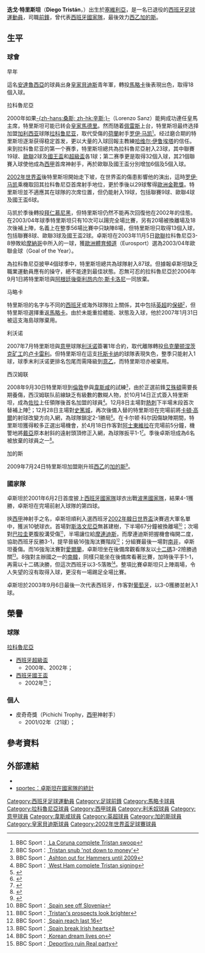 {{noteTA
|G1=laliga|G2=EPL|G3=uefa|G4=football
|T=zh-hans:迭戈·特里斯坦;zh-hk:迪亞高·卓斯坦;zh-tw:迭戈·特里斯坦;
|1=zh-hans:迭戈·特里斯坦;zh-hk:迪亞高·卓斯坦;zh-tw:迭戈·特里斯坦;
|2=zh-hans:特里斯坦;zh-hk:卓斯坦;zh-tw:特里斯坦;
|3=zh-hans:莫里恩特斯;zh-hk:摩連迪斯;zh-tw:莫里恩特斯;
|4=zh-hans:阿什顿;zh-hk:艾殊頓;zh-tw:阿什頓;
|5=zh-hans:佐拉;zh-hk:蘇拿;zh-tw:佐拉;
|7=zh-hans:斯卡洛尼;zh-hk:史卡朗尼;zh-tw:斯卡洛尼;
|8=zh-hans:马凯;zh-hk:馬卡爾;zh-tw:馬凱;
|9=zh-hans:卡尔顿·科尔;zh-hk:卡頓·高爾;zh-tw:卡爾頓·科爾;
}}
{{Football player infobox
| playername = 卓斯坦<br />''Diego Tristán''
| image = [[File:DiegoTristán.jpg|220px]]
| fullname = Diego Tristán Herrera
| dateofbirth = {{birth date and age|1976|1|5}}
| cityofbirth = [[塞維利亞|塞維利亞]]
| countryofbirth = [[西班牙|西班牙]]
| height = {{height|m=1.86}}
| position = [[前鋒_(足球)|前鋒]]
| currentclub = 
| youthyears1 = | youthclubs1 = [[皇家貝迪斯|貝迪斯]]
| years1 = 1995–1998 | clubs1 = [[皇家貝迪斯|貝迪斯B隊]] | caps1 = 94 | goals1 = 33
| years2 = 1998–1999 | clubs2 = [[皇家馬略卡|馬略卡B隊]] | caps2 = 39 | goals2 = 15
| years3 = 1999–2000 | clubs3 = [[皇家馬略卡|馬略卡]] | caps3 = 35 | goals3 = 18
| years4 = 2000–2006 | clubs4 = [[拉科魯尼亞體育會|拉科魯尼亞]] | caps4 = 177 | goals4 = 87
| years5 = 2006–2007 | clubs5 = [[皇家馬略卡|馬略卡]] | caps5 = 13 | goals5 = 0
| years6 = 2007–2008 | clubs6 = [[利禾奴體育會|利禾奴]] | caps6 = 21 | goals6 = 1
| years7 = 2008–2009 | clubs7 = [[西汉姆联足球俱乐部|西汉姆联]] | caps7 = 14 | goals7 = 3
| years8 = 2009–2010 | clubs8 = [[加的斯足球俱樂部|加的斯]] | caps8 = 29 | goals8 = 8
| totalcaps = 422 | totalgoals = 165
| nationalyears1 = 2001–2003 | nationalteam1 = [[西班牙國家足球隊|西班牙]] | nationalcaps1 = 15 | nationalgoals1 = 4
| pcupdate = 2010年6月19日 (六)
| ntupdate = 2008.05.01
}}
'''迭戈·特里斯坦'''（'''Diego Tristán'''，{{bd|1976年|1月5日|catIdx=Tristán, Diego}}）出生於[[塞維利亞|塞維利亞]]，是一名已退役的[[西班牙|西班牙]][[足球|足球]][[運動員|運動員]]，司職[[前鋒_(足球)|前鋒]]，曾代表[[西班牙國家足球隊|西班牙國家隊]]，最後效力[[西乙|西乙]][[加的斯足球俱樂部|加的斯]]。

== 生平 ==
=== 球會 ===
;早年
這名[[安達魯西亞|安達魯西亞]]的球員出身[[皇家貝迪斯|皇家貝迪斯]]青年軍，轉投[[皇家馬略卡|馬略卡]]後表現出色，取得18個入球。

;拉科魯尼亞
2000年如果[[洛伦索·桑斯|-{zh-hans:桑斯; zh-hk:辛斯;}-]]（Lorenzo Sanz）能夠成功連任皇馬主席，特里斯坦可能已转会[[皇家马德里|皇家馬德里]]。然而随着[[弗洛伦蒂诺·佩雷斯|佩雷斯]]上台，特里斯坦最终选择加盟[[加利西亚_(西班牙)|加利西亚]]球隊[[拉科魯尼亞體育會|拉科鲁尼亚]]，取代受傷的[[荷蘭|荷蘭]]射手[[罗伊·马凯|罗伊·马凯]]<small><ref>BBC Sport：[http://news.bbc.co.uk/sport2/hi/football/europe/873546.stm {{Wayback|url=http://news.bbc.co.uk/sport2/hi/football/europe/873546.stm |date=20181003064327 }} {{en}} La Coruna complete Tristan swoop]</ref></small>。经过磨合期的特里斯坦逐渐获得稳定首发，更以大量的入球回報主教練[[哈维尔·伊鲁埃塔|哈维尔·伊鲁埃塔]]的信任。来到拉科鲁尼亚的第一个赛季，特里斯坦總共為拉科魯尼亞射入23球，其中聯賽19球、[[歐聯|歐聯]]2球及[[西班牙國王盃|國王盃]]和[[西班牙超級盃|超級盃]]各1球；第二赛季更是取得32個入球，其21個聯賽入球使他成為[[西甲|西甲]]首席神射手，再於歐聯及國王盃分別增加6個及5個入球。

[[2002年世界盃足球賽|2002年世界盃]]後特里斯坦開始走下坡，在世界盃的傷患影響他的演出，這時[[罗伊·马凯|罗伊·马凯]]乘機取回其拉科魯尼亞首席射手地位，更於季後以29球奪得[[歐洲金靴獎|歐洲金靴獎]]。特里斯坦並不適應其在球隊的次席位置，但仍能射入19球，包括聯賽9球、歐聯4球及國王盃6球。

马凯於季後轉投[[拜仁慕尼黑足球俱乐部|拜仁慕尼黑]]，但特里斯坦仍然不能再次回復他在2002年的佳態。在2003/04年球季特里斯坦只有10次可以踼完全場比賽，另有20場被換離場及18次後補上陣，名義上在整季56場比賽中只缺陣8場，但特里斯坦只取得13個入球，包括聯賽8球、歐聯3球及國王盃2球。卓斯坦在2003年11月5日[[歐聯|歐聯]]拉科魯尼亞3-8慘敗給[[摩纳哥足球俱乐部|摩納哥]]中所入的一球，獲[[Eurosport|歐洲體育頻道]]（Eurosport）選為2003/04年歐聯金球（Goal of the Year）。

為拉科魯尼亞披甲4個球季中，特里斯坦總共為球隊射入87球。但據報卓斯坦缺乏職業運動員應有的操守，總不能達到最佳狀態。忍無可忍的拉科魯尼亞於2006年9月1日將特里斯坦與[[阿根廷|阿根廷]][[後衛_(足球)|後衛]][[利昂内尔·斯卡洛尼|利昂内尔·斯卡洛尼]]一同放棄。

;马略卡
特里斯坦的名字与不同的[[西班牙|西班牙]]或海外球隊拉上關係，其中包括[[英超|英超]]的[[博尔顿足球俱乐部|保頓]]<small><ref>BBC Sport：[http://news.bbc.co.uk/sport2/hi/football/teams/b/bolton_wanderers/5342772.stm {{Wayback|url=http://news.bbc.co.uk/sport2/hi/football/teams/b/bolton_wanderers/5342772.stm |date=20190918223822 }} {{en}} Tristan snub 'not down to money']</ref></small>，但特里斯坦選擇重返[[皇家馬略卡|馬略卡]]。由於未能重拾體能、狀態及入球，他於2007年1月31日被這支海島球隊棄用。

;利沃诺
2007年7月特里斯坦與[[意甲|意甲]]球隊[[利沃诺|利沃诺]]簽署1年合約，取代離隊轉投[[烏克蘭|烏克蘭]][[顿涅茨克矿工|顿涅茨克矿工]]的[[基斯坦奴·卢卡利尼|卢卡雷利]]。但特里斯坦在這支[[托斯卡纳|托斯卡纳]]的球隊表現失色，整季只能射入1球，球季末利沃诺更排名包尾而需降級到[[意乙|意乙]]，而特里斯坦亦被棄用。

;西汉姆联
2008年9月30日特里斯坦到[[倫敦|倫敦]]參與[[西汉姆联足球俱乐部|韋斯咸]]的試練<small><ref>BBC Sport：[http://news.bbc.co.uk/sport1/hi/football/teams/w/west_ham_utd/7636929.stm {{Wayback|url=http://news.bbc.co.uk/sport1/hi/football/teams/w/west_ham_utd/7636929.stm |date=20081229034305 }} {{en}} Ashton out for Hammers until 2009]</ref></small>，由於正選前鋒[[甸恩·艾殊頓|艾殊頓]]需要長期養傷，西汉姆联队前線缺乏有級數的數糊人物，於10月14日正式簽入特里斯坦，成為[[吉安弗蘭科·佐拉|佐拉]]上任領隊後首名加盟的球員<small><ref>BBC Sport：[http://news.bbc.co.uk/sport2/hi/football/teams/w/west_ham_utd/7670654.stm {{Wayback|url=http://news.bbc.co.uk/sport2/hi/football/teams/w/west_ham_utd/7670654.stm |date=20190915102908 }} {{en}} West Ham complete Tristan signing]</ref></small>。12月8日主場對[[托特纳姆热刺足球俱乐部|熱刺]]下半場末段首次替補上陣<small><ref>{{cite news |language=en |url=http://news.bbc.co.uk/sport2/hi/football/eng_prem/7752889.stm |title=West Ham 0-2 Tottenham |publisher=[[BBC|BBC]] Sport |date=2008-12-08 |accessdate=2009-02-12 |archive-date=2019-09-12 |archive-url=https://web.archive.org/web/20190912161429/http://news.bbc.co.uk/sport2/hi/football/eng_prem/7752889.stm |dead-url=no }}</ref></small>；12月28日主場對[[斯托克城足球俱乐部|史篤城]]，再次後備入替的特里斯坦在完場前將[[卡尔顿·科尔|卡頓·高爾]]的射球改變方向入網，為球隊鎖定2-1勝局<small><ref>{{cite news |language=en |url=http://news.bbc.co.uk/sport2/hi/football/eng_prem/7788420.stm |title=West Ham 2-1 Stoke |publisher=[[BBC|BBC]] Sport |date=2008-12-28 |accessdate=2009-02-12 |archive-date=2020-11-12 |archive-url=https://web.archive.org/web/20201112031231/http://news.bbc.co.uk/sport2/hi/football/eng_prem/7788420.stm |dead-url=no }}</ref></small>。在卡尔顿·科尔因傷缺陣期間，特里斯坦獲得較多正選出場機會，於4月18日作客對[[阿士東維拉足球會|阿士東維拉]]在完場前5分鐘，機警地將[[基隆·代尔|戴亞]]原本射斜的遠射頭頂修正入網，為球隊扳平1-1<small><ref>{{cite news |language=en |url=http://news.bbc.co.uk/sport2/hi/football/eng_prem/7990146.stm |title=Aston Villa 1-1 West Ham |publisher=[[BBC|BBC]] Sport |date=2009-04-18 |accessdate=2009-04-20 |archive-date=2021-04-13 |archive-url=https://web.archive.org/web/20210413235107/http://news.bbc.co.uk/sport2/hi/football/eng_prem/7990146.stm |dead-url=no }}</ref></small>。季後卓斯坦成為6名被放棄的球員之一<small><ref>{{cite news |language=en |url=http://news.bbc.co.uk/sport2/hi/football/teams/w/west_ham_utd/8081520.stm |title=Neill turns down new Hammers deal |publisher=[[BBC|BBC]] Sport |date=2009-06-03 |accessdate=2009-07-25 |archive-date=2009-06-06 |archive-url=https://web.archive.org/web/20090606162318/http://news.bbc.co.uk/sport1/hi/football/teams/w/west_ham_utd/8081520.stm |dead-url=no }}</ref></small>。

;加的斯
2009年7月24日特里斯坦加盟剛升班[[西乙|西乙]]的[[加的斯足球俱樂部|加的斯]]<small><ref>{{cite news |language=en |url=http://www.skysports.com/story/0,19528,12875_5451856,00.html |title=Cadiz capture Tristan |publisher=Sky Sports |date=2009-07-24 |accessdate=2009-07-25 |archive-date=2015-09-24 |archive-url=https://web.archive.org/web/20150924152208/http://www.skysports.com/story/0,19528,12875_5451856,00.html |dead-url=no }}</ref></small>。

=== 國家隊 ===
卓斯坦於2001年6月2日首度披上[[西班牙國家足球隊|西班牙國家隊]]球衣出戰[[波斯尼亞黑塞哥維那國家足球隊|波黑國家隊]]，結果4-1獲勝，卓斯坦在完場前射入球隊的第四球。

挾[[西甲|西甲]]神射手之名，卓斯坦順利入選西班牙[[2002年世界盃足球賽|2002年韓日世界盃]]決賽週大軍名單中，獲派10號球衣。首場對[[斯洛文尼亞國家足球隊|斯洛文尼亞]]無甚建樹，下半場67分鐘被換離場<small><ref>BBC Sport：[http://news.bbc.co.uk/sport3/worldcup2002/hi/matches_wallchart/spain_v_slovenia/default.stm {{Wayback|url=http://news.bbc.co.uk/sport3/worldcup2002/hi/matches_wallchart/spain_v_slovenia/default.stm |date=20191230221344 }} {{en}} Spain see off Slovenia]</ref></small>；次場對[[巴拉圭國家足球隊|巴拉圭]]更腹股溝受傷<small><ref>BBC Sport：[http://news.bbc.co.uk/sport3/worldcup2002/hi/team_pages/spain/newsid_2032000/2032599.stm {{Wayback|url=http://news.bbc.co.uk/sport3/worldcup2002/hi/team_pages/spain/newsid_2032000/2032599.stm |date=20181003064558 }} {{en}} Tristan's prospects look brighter]</ref></small>，半場讓位給[[費蘭度·摩連迪斯|摩連迪斯]]，而摩連迪斯把握機會梅開二度，協助西班牙反勝3-1，提早晉級16強淘汰賽階段<small><ref>BBC Sport：[http://news.bbc.co.uk/sport3/worldcup2002/hi/matches_wallchart/spain_v_paraguay/default.stm {{Wayback|url=http://news.bbc.co.uk/sport3/worldcup2002/hi/matches_wallchart/spain_v_paraguay/default.stm |date=20120731063659 }} {{Wayback|url=http://news.bbc.co.uk/sport3/worldcup2002/hi/matches_wallchart/spain_v_paraguay/default.stm |date=20120731063659 }} {{en}} Spain reach last 16]</ref></small>；分組賽最後一場對[[南非國家足球隊|南非]]，卓斯坦養傷。而16強淘汰賽對[[愛爾蘭國家足球隊|愛爾蘭]]，卓斯坦坐在後備席觀看隊友以[[十二碼|十二碼]]3-2險勝過關<small><ref>BBC Sport：[http://news.bbc.co.uk/sport3/worldcup2002/hi/matches_wallchart/spain_v_rep_of_ireland/default.stm {{Wayback|url=http://news.bbc.co.uk/sport3/worldcup2002/hi/matches_wallchart/spain_v_rep_of_ireland/default.stm |date=20181008182614 }} {{Wayback|url=http://news.bbc.co.uk/sport3/worldcup2002/hi/matches_wallchart/spain_v_rep_of_ireland/default.stm |date=20181008182614 }} {{en}} Spain break Irish hearts]</ref></small>。8強對主辦國之一的[[南韓國家足球隊|南韓]]，同樣只能坐在後備席看著比賽，加時後平手1-1，再需以十二碼決勝，但這次西班牙以3-5落敗<small><ref>BBC Sport：[http://news.bbc.co.uk/sport3/worldcup2002/hi/matches_wallchart/spain_v_south_korea/default.stm {{Wayback|url=http://news.bbc.co.uk/sport3/worldcup2002/hi/matches_wallchart/spain_v_south_korea/default.stm |date=20210224143608 }} {{Wayback|url=http://news.bbc.co.uk/sport3/worldcup2002/hi/matches_wallchart/spain_v_south_korea/default.stm |date=20171201095952 }} {{en}} Korean dream lives on]</ref></small>。整項比賽卓斯坦只上陣兩場，令人失望的沒有取得入球，更沒有一場踢足全場比賽。

卓斯坦於2003年9月6日最後一次代表西班牙，作客對[[葡萄牙國家足球隊|葡萄牙]]，以3-0獲勝並射入1球。

== 榮譽 ==

=== 球隊 ===
;[[拉科魯尼亞體育會|拉科魯尼亞]]
* [[西班牙超級盃|西班牙超級盃]]
** 2000年、2002年；
* [[西班牙國王盃|西班牙國王盃]]
** 2002年<small><ref>BBC Sport：[http://news.bbc.co.uk/sport2/hi/football/europe/1859351.stm {{Wayback|url=http://news.bbc.co.uk/sport2/hi/football/europe/1859351.stm |date=20181003065500 }} {{en}} Deportivo ruin Real party]</ref></small>；

=== 個人 ===
* 皮奇奇獎（Pichichi Trophy，[[西甲|西甲]]神射手）
** 2001/02年（21球）；

== 參考資料 ==
{{reflist}}

== 外部連結 ==
* {{soccerbase|22634|迭戈·特里斯坦}}
* [https://web.archive.org/web/20120229171318/http://futbol.sportec.es/seleccion/ficha_jugador.asp?j=172&n=diego%2Ftristan%2Fdiego%2Ftristan%2Fherrera {{es}} sportec：卓斯坦在國家隊的統計]
{{西甲聯賽金靴}}
{{2002年世界盃足球賽西班牙參賽名單}}

{{DEFAULTSORT:Tristán, Diego}}

[[Category:西班牙足球運動員|Category:西班牙足球運動員]]
[[Category:足球前鋒|Category:足球前鋒]]
[[Category:馬略卡球員|Category:馬略卡球員]]
[[Category:拉科魯尼亞球員|Category:拉科魯尼亞球員]]
[[Category:西甲球員|Category:西甲球員]]
[[Category:利禾奴球員|Category:利禾奴球員]]
[[Category:意甲球員|Category:意甲球員]]
[[Category:韋斯咸球員|Category:韋斯咸球員]]
[[Category:英超球員|Category:英超球員]]
[[Category:加的斯球員|Category:加的斯球員]]
[[Category:皇家貝迪斯球員|Category:皇家貝迪斯球員]]
[[Category:2002年世界盃足球賽球員|Category:2002年世界盃足球賽球員]]
